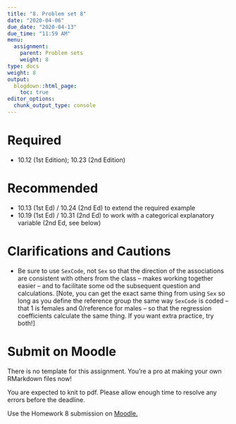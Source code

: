 ```yaml
---
title: "8. Problem set 8"
date: "2020-04-06"
due_date: "2020-04-13"
due_time: "11:59 AM"
menu:
  assignment:
    parent: Problem sets
    weight: 8
type: docs
weight: 8
output:
  blogdown::html_page:
    toc: true
editor_options: 
  chunk_output_type: console
---
```


# Required

- 10.12 (1st Edition); 10.23 (2nd Edition)

# Recommended
- 10.13 (1st Ed) / 10.24 (2nd Ed) to extend the required example
- 10.19 (1st Ed) / 10.31 (2nd Ed) to work with a categorical explanatory variable (2nd Ed, see below)


# Clarifications and Cautions

- Be sure to use `SexCode`, not `Sex` so that the direction of the associations are consistent with others from the class -- makes working together easier -- and to facilitate some od the subsequent question and calculations. [Note, you can get the exact same thing from using `Sex` so long as you define the reference group the same way `SexCode` is coded -- that 1 is females and 0/reference for males -- so that the regression coefficients calculate the same thing. If you want extra practice, try both!]

# Submit on Moodle

There is no template for this assignment. You're a pro at making your own RMarkdown files now!

You are expected to knit to pdf. Please allow enough time to resolve any errors before the deadline. 

Use the Homework 8 submission on [Moodle.](https://moodle.smith.edu/course/view.php?id=37984) 
